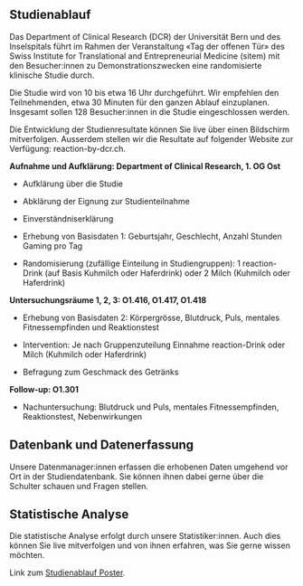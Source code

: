 ## Studienablauf

Das Department of Clinical Research (DCR) der Universität Bern und des Inselspitals führt im Rahmen der Veranstaltung «Tag der offenen Tür» des Swiss Institute for Translational and Entrepreneurial Medicine (sitem) mit den Besucher:innen zu Demonstrationszwecken eine randomisierte klinische Studie durch.

Die Studie wird von 10 bis etwa 16 Uhr durchgeführt. Wir empfehlen den Teilnehmenden, etwa 30 Minuten für den ganzen Ablauf einzuplanen.
Insgesamt sollen 128 Besucher:innen in die Studie eingeschlossen werden.

Die Entwicklung der Studienresultate können Sie live über einen Bildschirm mitverfolgen. Ausserdem stellen wir die Resultate auf folgender Website zur Verfügung: reaction-by-dcr.ch.

**Aufnahme und Aufklärung: Department of Clinical Research, 1. OG Ost**

- Aufklärung über die Studie
- Abklärung der Eignung zur Studienteilnahme
- Einverständniserklärung

- Erhebung von Basisdaten 1: Geburtsjahr, Geschlecht, Anzahl Stunden Gaming pro Tag

- Randomisierung (zufällige Einteilung in Studiengruppen): 1	reaction-Drink (auf Basis Kuhmilch oder Haferdrink) oder 2	Milch (Kuhmilch oder Haferdrink)

**Untersuchungsräume 1, 2, 3: O1.416, O1.417, O1.418**

- Erhebung von Basisdaten 2: Körpergrösse, Blutdruck, Puls, mentales Fitnessempfinden und Reaktionstest

- Intervention: Je nach Gruppenzuteilung Einnahme reaction-Drink oder Milch (Kuhmilch oder Haferdrink)
- Befragung zum Geschmack des Getränks

**Follow-up: O1.301**

- Nachuntersuchung: Blutdruck und Puls, mentales Fitnessempfinden, Reaktionstest, Nebenwirkungen

## Datenbank und Datenerfassung

Unsere Datenmanager:innen erfassen die erhobenen Daten umgehend vor Ort in der Studiendatenbank. Sie können ihnen dabei gerne über die Schulter schauen und Fragen stellen.

## Statistische Analyse

Die statistische Analyse erfolgt durch unsere Statistiker:innen. Auch dies können Sie live mitverfolgen und von ihnen erfahren, was Sie gerne wissen möchten.

Link zum [Studienablauf Poster](/Logos/Reaction_PosterStudienablauf_A0_20231120.pdf).
